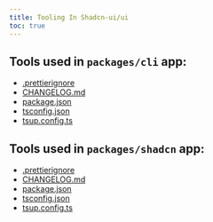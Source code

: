 ```yaml
---
title: Tooling In Shadcn-ui/ui
toc: true
---
```


## Tools used in `packages/cli` app:
- [.prettierignore](https://github.com/shadcn-ui/ui/blob/main/packages/cli/.prettierignore)
- [CHANGELOG.md](https://github.com/shadcn-ui/ui/blob/main/packages/cli/CHANGELOG.md) 
- [package.json](https://github.com/shadcn-ui/ui/blob/main/packages/cli/package.json)
- [tsconfig.json](https://github.com/shadcn-ui/ui/blob/main/packages/cli/tsconfig.json)
- [tsup.config.ts](https://github.com/shadcn-ui/ui/blob/main/packages/cli/tsup.config.ts)

## Tools used in `packages/shadcn` app:
- [.prettierignore](https://github.com/shadcn-ui/ui/blob/main/packages/shadcn/.prettierignore)
- [CHANGELOG.md](https://github.com/shadcn-ui/ui/blob/main/packages/shadcn/CHANGELOG.md)
- [package.json](https://github.com/shadcn-ui/ui/blob/main/packages/shadcn/package.json)
- [tsconfig.json](https://github.com/shadcn-ui/ui/blob/main/packages/shadcn/tsconfig.json)
- [tsup.config.ts](https://github.com/shadcn-ui/ui/blob/main/packages/shadcn/tsup.config.ts)
